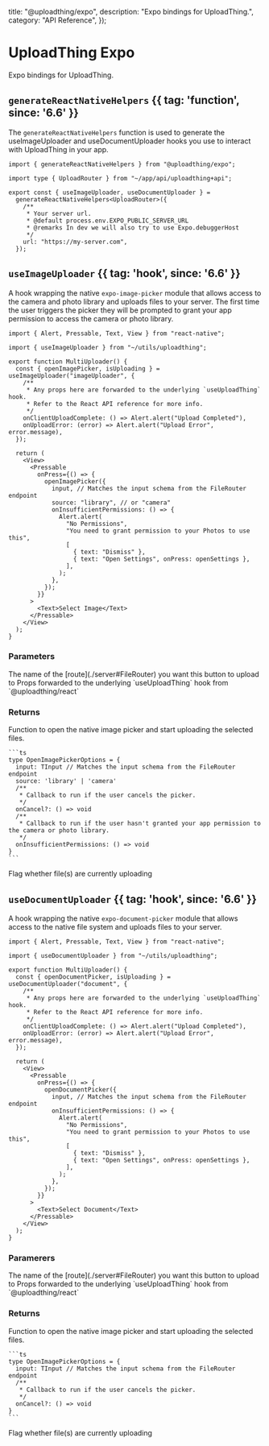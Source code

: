 
  title: "@uploadthing/expo",
  description: "Expo bindings for UploadThing.",
  category: "API Reference",
});

# UploadThing Expo

Expo bindings for UploadThing.

## `generateReactNativeHelpers` {{ tag: 'function', since: '6.6' }}

The `generateReactNativeHelpers` function is used to generate the
useImageUploader and useDocumentUploader hooks you use to interact with
UploadThing in your app.

```tsx {{ title: "utils/uploadthing.tsx" }}
import { generateReactNativeHelpers } from "@uploadthing/expo";

import type { UploadRouter } from "~/app/api/uploadthing+api";

export const { useImageUploader, useDocumentUploader } =
  generateReactNativeHelpers<UploadRouter>({
    /**
     * Your server url.
     * @default process.env.EXPO_PUBLIC_SERVER_URL
     * @remarks In dev we will also try to use Expo.debuggerHost
     */
    url: "https://my-server.com",
  });
```

## `useImageUploader` {{ tag: 'hook', since: '6.6' }}

A hook wrapping the native `expo-image-picker` module that allows access to the
camera and photo library and uploads files to your server. The first time the
user triggers the picker they will be prompted to grant your app permission to
access the camera or photo library.

```tsx {{ title: "app/example-uploader.tsx" }}
import { Alert, Pressable, Text, View } from "react-native";

import { useImageUploader } from "~/utils/uploadthing";

export function MultiUploader() {
  const { openImagePicker, isUploading } = useImageUploader("imageUploader", {
    /**
     * Any props here are forwarded to the underlying `useUploadThing` hook.
     * Refer to the React API reference for more info.
     */
    onClientUploadComplete: () => Alert.alert("Upload Completed"),
    onUploadError: (error) => Alert.alert("Upload Error", error.message),
  });

  return (
    <View>
      <Pressable
        onPress={() => {
          openImagePicker({
            input, // Matches the input schema from the FileRouter endpoint
            source: "library", // or "camera"
            onInsufficientPermissions: () => {
              Alert.alert(
                "No Permissions",
                "You need to grant permission to your Photos to use this",
                [
                  { text: "Dismiss" },
                  { text: "Open Settings", onPress: openSettings },
                ],
              );
            },
          });
        }}
      >
        <Text>Select Image</Text>
      </Pressable>
    </View>
  );
}
```

### Parameters

<Properties>
  <Property name="endpoint" type="keyof UploadRouter" required>
    The name of the [route](./server#FileRouter) you want this button to upload
    to
  </Property>
  <Property name="opts" type="UseUploadThingProps" since="6.6">
    Props forwarded to the underlying `useUploadThing` hook from
    `@uploadthing/react`
  </Property>
</Properties>

### Returns

<Properties>
  <Property
    name="openImagePicker"
    type="(opts: OpenImagePickerOptions) => Promise<void>"
  >
    Function to open the native image picker and start uploading the selected
    files.

    ```ts
    type OpenImagePickerOptions = {
      input: TInput // Matches the input schema from the FileRouter endpoint
      source: 'library' | 'camera'
      /**
       * Callback to run if the user cancels the picker.
       */
      onCancel?: () => void
      /**
       * Callback to run if the user hasn't granted your app permission to the camera or photo library.
       */
      onInsufficientPermissions: () => void
    }
    ```

  </Property>
  <Property name="isUploading" type="boolean">
    Flag whether file(s) are currently uploading
  </Property>
</Properties>

## `useDocumentUploader` {{ tag: 'hook', since: '6.6' }}

A hook wrapping the native `expo-document-picker` module that allows access to
the native file system and uploads files to your server.

```tsx {{ title: "app/example-uploader.tsx" }}
import { Alert, Pressable, Text, View } from "react-native";

import { useDocumentUploader } from "~/utils/uploadthing";

export function MultiUploader() {
  const { openDocumentPicker, isUploading } = useDocumentUploader("document", {
    /**
     * Any props here are forwarded to the underlying `useUploadThing` hook.
     * Refer to the React API reference for more info.
     */
    onClientUploadComplete: () => Alert.alert("Upload Completed"),
    onUploadError: (error) => Alert.alert("Upload Error", error.message),
  });

  return (
    <View>
      <Pressable
        onPress={() => {
          openDocumentPicker({
            input, // Matches the input schema from the FileRouter endpoint
            onInsufficientPermissions: () => {
              Alert.alert(
                "No Permissions",
                "You need to grant permission to your Photos to use this",
                [
                  { text: "Dismiss" },
                  { text: "Open Settings", onPress: openSettings },
                ],
              );
            },
          });
        }}
      >
        <Text>Select Document</Text>
      </Pressable>
    </View>
  );
}
```

### Paramerers

<Properties>
  <Property name="endpoint" type="keyof UploadRouter" required>
    The name of the [route](./server#FileRouter) you want this button to upload
    to
  </Property>
  <Property name="opts" type="UseUploadThingProps" since="6.6">
    Props forwarded to the underlying `useUploadThing` hook from
    `@uploadthing/react`
  </Property>
</Properties>

### Returns

<Properties>
  <Property
    name="openImagePicker"
    type="(opts: OpenImagePickerOptions) => Promise<void>"
  >
    Function to open the native image picker and start uploading the selected
    files.

    ```ts
    type OpenImagePickerOptions = {
      input: TInput // Matches the input schema from the FileRouter endpoint
      /**
       * Callback to run if the user cancels the picker.
       */
      onCancel?: () => void
    }
    ```

  </Property>
  <Property name="isUploading" type="boolean">
    Flag whether file(s) are currently uploading
  </Property>
</Properties>
